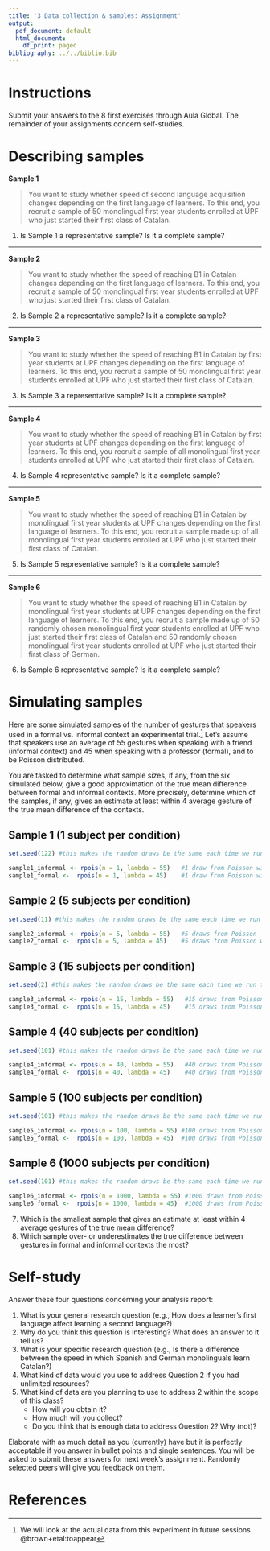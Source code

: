 ```yaml
---
title: '3 Data collection & samples: Assignment'
output:
  pdf_document: default
  html_document:
    df_print: paged
bibliography: ../../biblio.bib
---
```


# Instructions
Submit your answers to the 8 first exercises through Aula Global. The remainder of your assignments concern self-studies.

# Describing samples

**Sample 1**

> You want to study whether speed of second language acquisition changes depending on the first language of learners.  To this end, you recruit a sample of 50 monolingual first year students enrolled at UPF who just started their first class of Catalan.


1. Is Sample 1 a representative sample? Is it a complete sample?
  
***

**Sample 2**

> You want to study whether the speed of reaching B1 in Catalan changes depending on the first language of learners.  To this end, you recruit a sample of 50 monolingual first year students enrolled at UPF who just started their first class of Catalan.


2. Is Sample 2 a representative sample? Is it a complete sample?

***

**Sample 3**

> You want to study whether the speed of reaching B1 in Catalan by first year students at UPF changes depending on the first language of learners.  To this end, you recruit a sample of 50 monolingual first year students enrolled at UPF who just started their first class of Catalan.

3. Is Sample 3 a representative sample? Is it a complete sample?

***
  
**Sample 4**

> You want to study whether the speed of reaching B1 in Catalan by first year students at UPF changes depending on the first language of learners.  To this end, you recruit a sample of all monolingual first year students enrolled at UPF who just started their first class of Catalan.

4. Is Sample 4 representative sample? Is it a complete sample?

***

**Sample 5**

> You want to study whether the speed of reaching B1 in Catalan by monolingual first year students at UPF changes depending on the first language of learners.  To this end, you recruit a sample made up of all monolingual first year students enrolled at UPF who just started their first class of Catalan.

5. Is Sample 5 representative sample? Is it a complete sample?

***

**Sample 6**
  
> You want to study whether the speed of reaching B1 in Catalan by monolingual first year students at UPF changes depending on the first language of learners.  To this end, you recruit a sample made up of 50 randomly chosen monolingual first year students enrolled at UPF who just started their first class of Catalan and 50 randomly chosen monolingual first year students enrolled at UPF who just started their first class of German.

6. Is Sample 6 representative sample? Is it a complete sample?


# Simulating samples

Here are some simulated samples of the number of gestures that speakers used in a formal vs. informal context an experimental trial.^[We will look at the actual data from this experiment in future sessions @brown+etal:toappear] Let's assume that speakers use an average of 55 gestures when speaking with a friend (informal context) and 45 when speaking with a professor (formal), and to be Poisson distributed. 

You are tasked to determine what sample sizes, if any, from the six simulated below, give a good approximation of the true mean difference between formal and informal contexts. More precisely, determine which of the samples, if any,  gives an estimate at least within 4 average gesture of the true mean difference of the contexts.

## Sample 1 (1 subject per condition)

```r
set.seed(122) #this makes the random draws be the same each time we run the code

sample1_informal <- rpois(n = 1, lambda = 55)   #1 draw from Poisson with lambda = 55
sample1_formal <-  rpois(n = 1, lambda = 45)    #1 draw from Poisson with lambda = 45
```

## Sample 2 (5 subjects per condition)

```r
set.seed(11) #this makes the random draws be the same each time we run the code

sample2_informal <- rpois(n = 5, lambda = 55)   #5 draws from Poisson  with lambda = 55
sample2_formal <-  rpois(n = 5, lambda = 45)    #5 draws from Poisson with lambda = 45
```

## Sample 3 (15 subjects per condition)

```r
set.seed(2) #this makes the random draws be the same each time we run the code

sample3_informal <- rpois(n = 15, lambda = 55)   #15 draws from Poisson with lambda = 55
sample3_formal <-  rpois(n = 15, lambda = 45)    #15 draws from Poisson with lambda = 45
```

## Sample 4 (40 subjects per condition)

```r
set.seed(101) #this makes the random draws be the same each time we run the code

sample4_informal <- rpois(n = 40, lambda = 55)   #40 draws from Poisson  with lambda = 55
sample4_formal <-  rpois(n = 40, lambda = 45)    #40 draws from Poisson  with lambda = 45
```

## Sample 5 (100 subjects per condition)

```r
set.seed(101) #this makes the random draws be the same each time we run the code

sample5_informal <- rpois(n = 100, lambda = 55) #100 draws from Poisson  with lambda = 55
sample5_formal <-  rpois(n = 100, lambda = 45)  #100 draws from Poisson  with lambda = 45
```

## Sample 6 (1000 subjects per condition)

```r
set.seed(101) #this makes the random draws be the same each time we run the code

sample6_informal <- rpois(n = 1000, lambda = 55) #1000 draws from Poisson  with lambda = 55
sample6_formal <-  rpois(n = 1000, lambda = 45)  #1000 draws from Poisson  with lambda = 45
```

  7. Which is the smallest sample that gives an estimate at least within 4 average gestures of the true mean difference?
  8. Which sample over- or underestimates the true difference between gestures in formal and informal contexts the most?

# Self-study 
Answer these four questions concerning your analysis report:

1. What is your general research question (e.g., How does a learner's first language affect learning a second language?)
2. Why do you think this question is interesting? What does an answer to it  tell us?
3. What is your specific research question (e.g., Is there a difference between the speed in which Spanish and German monolinguals learn Catalan?)
4. What kind of data would you use to address Question 2 if you had unlimited resources?
5. What kind of data are you planning to use to address 2 within the scope of this class? 
    * How will you obtain it? 
    * How much will you collect? 
    * Do you think that is enough data to address Question 2? Why (not)?

Elaborate with as much detail as you (currently) have but it is perfectly acceptable if you answer in bullet points and single sentences. You will be asked to submit these answers for next week's assignment. Randomly selected peers will give you feedback on them.
    
# References
